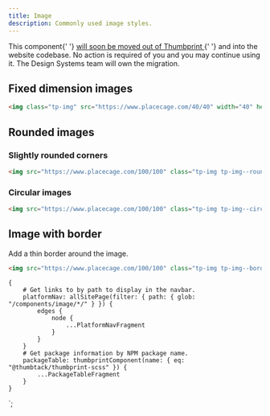 ```yaml
---
title: Image
description: Commonly used image styles.
---
```



<ComponentHeader data={props.data} />

<Alert title="This component is moving out of Thumbprint" type="warning">
    This component{' '}
    <a href="https://github.com/thumbtack/thumbprint/issues/544">
        will soon be moved out of Thumbprint
    </a>{' '}
    and into the website codebase. No action is required of you and you may continue using it. The
    Design Systems team will own the migration.
</Alert>

## Fixed dimension images

```html
<img class="tp-img" src="https://www.placecage.com/40/40" width="40" height="40" />
```

## Rounded images

### Slightly rounded corners

```html
<img src="https://www.placecage.com/100/100" class="tp-img tp-img--round" />
```

### Circular images

```html
<img src="https://www.placecage.com/100/100" class="tp-img tp-img--circle" />
```

## Image with border

Add a thin border around the image.

```html
<img src="https://www.placecage.com/100/100" class="tp-img tp-img--border" />
```

<ComponentFooter data={props.data} />

    {
        # Get links to by path to display in the navbar.
        platformNav: allSitePage(filter: { path: { glob: "/components/image/*/" } }) {
            edges {
                node {
                    ...PlatformNavFragment
                }
            }
        }
        # Get package information by NPM package name.
        packageTable: thumbprintComponent(name: { eq: "@thumbtack/thumbprint-scss" }) {
            ...PackageTableFragment
        }
    }
`;
